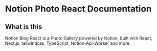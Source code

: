 # Notion Photo React Documentation

## What is this

Notion Blog React is a Photo Gallery powered by Notion, built with React, Next.js, tailwindcss, TypeScript, Notion-Api-Worker and more.

